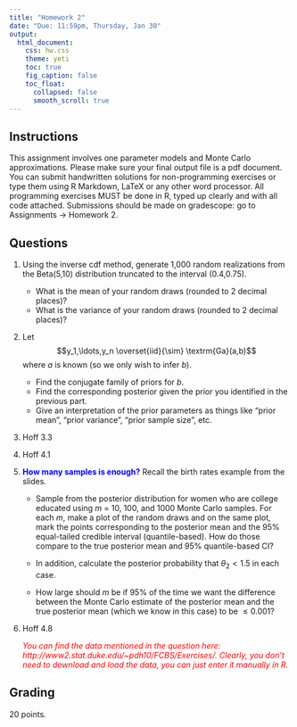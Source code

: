 ```yaml
---
title: "Homework 2"
date: "Due: 11:59pm, Thursday, Jan 30"
output: 
  html_document: 
    css: hw.css
    theme: yeti
    toc: true
    fig_caption: false
    toc_float:
      collapsed: false
      smooth_scroll: true
---
```


## Instructions

This assignment involves one parameter models and Monte Carlo approximations. Please make sure your final output file is a pdf document. You can submit handwritten solutions for non-programming exercises or type them using R Markdown, LaTeX or any other word processor. All programming exercises MUST be done in R, typed up clearly and with all code attached. Submissions should be made on gradescope: go to Assignments $\rightarrow$ Homework 2.

## Questions

1. Using the inverse cdf method, generate 1,000 random realizations from the Beta(5,10) distribution truncated to the interval (0.4,0.75). 
    + What is the mean of your random draws (rounded to 2 decimal places)?
    + What is the variance of your random draws (rounded to 2 decimal places)?

2. Let $$y_1,\ldots,y_n \overset{iid}{\sim} \textrm{Ga}(a,b)$$ where _a_ is known (so we only wish to infer _b_).
    + Find the conjugate family of priors for $b$.
    + Find the corresponding posterior given the prior you identified in the previous part.
    + Give an interpretation of the prior parameters as things like "prior mean", "prior variance", "prior sample size", etc.

3. Hoff 3.3

4. Hoff 4.1

5. <font color="blue">**How many samples is enough?**</font> Recall the birth rates example from the slides.
    + Sample from the posterior distribution for women who are college educated using $m$ = 10, 100, and 1000 Monte Carlo samples. For each $m$, make a plot of the random draws and on the same plot, mark the points corresponding to the posterior mean and the 95% equal-tailed credible interval (quantile-based). How do those compare to the true posterior mean and 95% quantile-based CI?
    
    +  In addition, calculate the posterior probability that $\theta_2 < 1.5$ in each case.
    
    + How large should $m$ be if $95\%$ of the time we want the difference between the Monte Carlo estimate of the posterior mean and the true posterior mean (which we know in this case) to be $\leq 0.001$?

<!-- 3. Hoff 4.3 -->

6. Hoff 4.8

    <font color="red">*You can find the data mentioned in the question here: http://www2.stat.duke.edu/~pdh10/FCBS/Exercises/. Clearly, you don't need to download and load the data, you can just enter it manually in R.* </font>


## Grading

20 points.
  